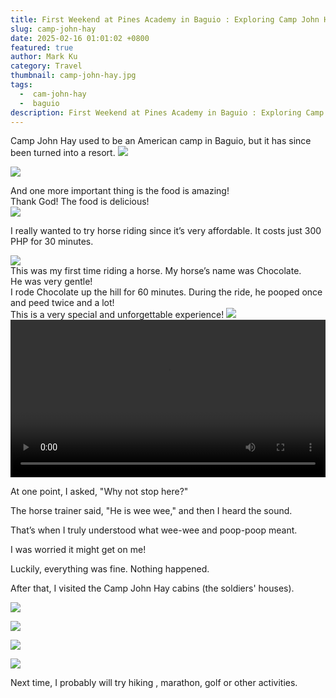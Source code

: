 ```yaml
---
title: First Weekend at Pines Academy in Baguio : Exploring Camp John Hay
slug: camp-john-hay
date: 2025-02-16 01:01:02 +0800
featured: true
author: Mark Ku
category: Travel
thumbnail: camp-john-hay.jpg
tags:
  -  cam-john-hay
  -  baguio
description: First Weekend at Pines Academy in Baguio : Exploring Camp John Hay
---
```

Camp John Hay used to be an American camp in Baguio, but it has since been turned into a resort.
![](camp-john-hay-2.jpg)  

![](camp-john-hay-3.jpg)  

And one more important thing is the food is amazing!  
Thank God! The food is delicious!  
![](food-2.jpg)  

I really wanted to try horse riding since it’s very affordable. It costs just 300 PHP for 30 minutes.  

![](chocolate.jpg)  
This was my first time riding a horse. My horse’s name was Chocolate.  
He was very gentle!  
I rode Chocolate up the hill for 60 minutes. During the ride, he pooped once and peed twice and a lot!  
This is a very special and unforgettable experience!
![](horse-riding.jpg)  
<video style="width:100%" controls src="horse-riding.mp4" type="video/mp4"/>
Continuing to ride for a while，I felt like a horse was obeying me.  

At one point, I asked, "Why not stop here?"

The horse trainer said, "He is wee wee," and then I heard the sound.  

That’s when I truly understood what wee-wee and poop-poop meant.  

I was worried it might get on me!  

Luckily, everything was fine. Nothing happened.  

After that, I visited the Camp John Hay cabins (the soldiers' houses).  

![](camp-john-hay-cabin-1.jpg)  

![](camp-john-hay-cabin-2.jpg)  

![](camp-john-hay-cabin-3.jpg) 
 
![](camp-john-hay-cabin-4.jpg)  

Next time, I probably will try hiking , marathon, golf or other activities.  

